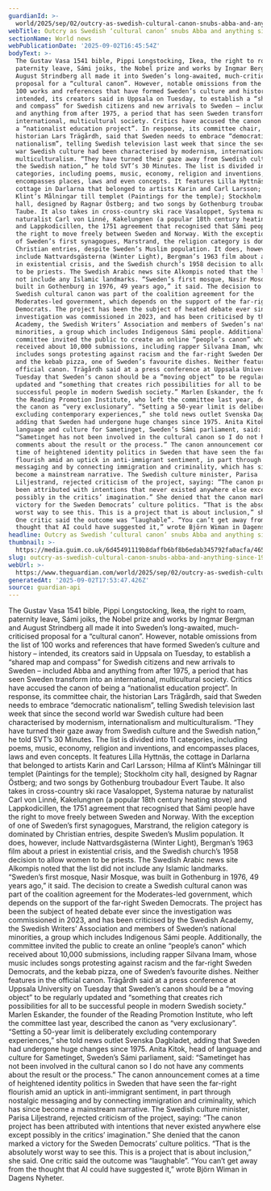 ```yaml
---
guardianId: >-
  world/2025/sep/02/outcry-as-swedish-cultural-canon-snubs-abba-and-anything-since-1975
webTitle: Outcry as Swedish ‘cultural canon’ snubs Abba and anything since 1975
sectionName: World news
webPublicationDate: '2025-09-02T16:45:54Z'
bodyText: >-
  The Gustav Vasa 1541 bible, Pippi Longstocking, Ikea, the right to roam,
  paternity leave, Sámi joiks, the Nobel prize and works by Ingmar Bergman and
  August Strindberg all made it into Sweden’s long-awaited, much-criticised
  proposal for a “cultural canon”. However, notable omissions from the list of
  100 works and references that have formed Sweden’s culture and history –
  intended, its creators said in Uppsala on Tuesday, to establish a “shared map
  and compass” for Swedish citizens and new arrivals to Sweden – included Abba
  and anything from after 1975, a period that has seen Sweden transform into an
  international, multicultural society. Critics have accused the canon of being
  a “nationalist education project”. In response, its committee chair, the
  historian Lars Trägårdh, said that Sweden needs to embrace “democratic
  nationalism”, telling Swedish television last week that since the second world
  war Swedish culture had been characterised by modernism, internationalism and
  multiculturalism. “They have turned their gaze away from Swedish culture and
  the Swedish nation,” he told SVT’s 30 Minutes. The list is divided into 11
  categories, including poems, music, economy, religion and inventions, and
  encompasses places, laws and even concepts. It features Lilla Hyttnäs, the
  cottage in Darlarna that belonged to artists Karin and Carl Larsson; Hilma af
  Klint’s Målningar till templet (Paintings for the temple); Stockholm city
  hall, designed by Ragnar Östberg; and two songs by Gothenburg troubadour Evert
  Taube. It also takes in cross-country ski race Vasaloppet, Systema naturae by
  naturalist Carl von Linné, Kakelungnen (a popular 18th century heating stove)
  and Lappkodicillen, the 1751 agreement that recognised that Sámi people have
  the right to move freely between Sweden and Norway. With the exception of one
  of Sweden’s first synagogues, Marstrand, the religion category is dominated by
  Christian entries, despite Sweden’s Muslim population. It does, however,
  include Nattvardsgästerna (Winter Light), Bergman’s 1963 film about a priest
  in existential crisis, and the Swedish church’s 1958 decision to allow women
  to be priests. The Swedish Arabic news site Alkompis noted that the list did
  not include any Islamic landmarks. “Sweden’s first mosque, Nasir Mosque, was
  built in Gothenburg in 1976, 49 years ago,” it said. The decision to create a
  Swedish cultural canon was part of the coalition agreement for the
  Moderates-led government, which depends on the support of the far-right Sweden
  Democrats. The project has been the subject of heated debate ever since the
  investigation was commissioned in 2023, and has been criticised by the Swedish
  Academy, the Swedish Writers’ Association and members of Sweden’s national
  minorities, a group which includes Indigenous Sámi people. Additionally, the
  committee invited the public to create an online “people’s canon” which
  received about 10,000 submissions, including rapper Silvana Imam, whose music
  includes songs protesting against racism and the far-right Sweden Democrats,
  and the kebab pizza, one of Sweden’s favourite dishes. Neither features in the
  official canon. Trägårdh said at a press conference at Uppsala University on
  Tuesday that Sweden’s canon should be a “moving object” to be regularly
  updated and “something that creates rich possibilities for all to be
  successful people in modern Swedish society.” Marlen Eskander, the founder of
  the Reading Promotion Institute, who left the committee last year, described
  the canon as “very exclusionary”. “Setting a 50-year limit is deliberately
  excluding contemporary experiences,” she told news outlet Svenska Dagbladet,
  adding that Sweden had undergone huge changes since 1975. Anita Kitok, head of
  language and culture for Sametinget, Sweden’s Sámi parliament, said:
  “Sametinget has not been involved in the cultural canon so I do not have any
  comments about the result or the process.” The canon announcement comes at a
  time of heightened identity politics in Sweden that have seen the far-right
  flourish amid an uptick in anti-immigrant sentiment, in part through nostalgic
  messaging and by connecting immigration and criminality, which has since
  become a mainstream narrative. The Swedish culture minister, Parisa
  Liljestrand, rejected criticism of the project, saying: “The canon project has
  been attributed with intentions that never existed anywhere else except
  possibly in the critics’ imagination.” She denied that the canon marked a
  victory for the Sweden Democrats’ culture politics. “That is the absolutely
  worst way to see this. This is a project that is about inclusion,” she said.
  One critic said the outcome was “laughable”. “You can’t get away from the
  thought that AI could have suggested it,” wrote Björn Wiman in Dagens Nyheter.
headline: Outcry as Swedish ‘cultural canon’ snubs Abba and anything since 1975
thumbnail: >-
  https://media.guim.co.uk/6d45491119b8daffb6bf8b6edab345792fa0acfa/465_0_5303_4243/500.jpg
slug: outcry-as-swedish-cultural-canon-snubs-abba-and-anything-since-1975
webUrl: >-
  https://www.theguardian.com/world/2025/sep/02/outcry-as-swedish-cultural-canon-snubs-abba-and-anything-since-1975
generatedAt: '2025-09-02T17:53:47.426Z'
source: guardian-api
---
```

The Gustav Vasa 1541 bible, Pippi Longstocking, Ikea, the right to roam, paternity leave, Sámi joiks, the Nobel prize and works by Ingmar Bergman and August Strindberg all made it into Sweden’s long-awaited, much-criticised proposal for a “cultural canon”. However, notable omissions from the list of 100 works and references that have formed Sweden’s culture and history – intended, its creators said in Uppsala on Tuesday, to establish a “shared map and compass” for Swedish citizens and new arrivals to Sweden – included Abba and anything from after 1975, a period that has seen Sweden transform into an international, multicultural society. Critics have accused the canon of being a “nationalist education project”. In response, its committee chair, the historian Lars Trägårdh, said that Sweden needs to embrace “democratic nationalism”, telling Swedish television last week that since the second world war Swedish culture had been characterised by modernism, internationalism and multiculturalism. “They have turned their gaze away from Swedish culture and the Swedish nation,” he told SVT’s 30 Minutes. The list is divided into 11 categories, including poems, music, economy, religion and inventions, and encompasses places, laws and even concepts. It features Lilla Hyttnäs, the cottage in Darlarna that belonged to artists Karin and Carl Larsson; Hilma af Klint’s Målningar till templet (Paintings for the temple); Stockholm city hall, designed by Ragnar Östberg; and two songs by Gothenburg troubadour Evert Taube. It also takes in cross-country ski race Vasaloppet, Systema naturae by naturalist Carl von Linné, Kakelungnen (a popular 18th century heating stove) and Lappkodicillen, the 1751 agreement that recognised that Sámi people have the right to move freely between Sweden and Norway. With the exception of one of Sweden’s first synagogues, Marstrand, the religion category is dominated by Christian entries, despite Sweden’s Muslim population. It does, however, include Nattvardsgästerna (Winter Light), Bergman’s 1963 film about a priest in existential crisis, and the Swedish church’s 1958 decision to allow women to be priests. The Swedish Arabic news site Alkompis noted that the list did not include any Islamic landmarks. “Sweden’s first mosque, Nasir Mosque, was built in Gothenburg in 1976, 49 years ago,” it said. The decision to create a Swedish cultural canon was part of the coalition agreement for the Moderates-led government, which depends on the support of the far-right Sweden Democrats. The project has been the subject of heated debate ever since the investigation was commissioned in 2023, and has been criticised by the Swedish Academy, the Swedish Writers’ Association and members of Sweden’s national minorities, a group which includes Indigenous Sámi people. Additionally, the committee invited the public to create an online “people’s canon” which received about 10,000 submissions, including rapper Silvana Imam, whose music includes songs protesting against racism and the far-right Sweden Democrats, and the kebab pizza, one of Sweden’s favourite dishes. Neither features in the official canon. Trägårdh said at a press conference at Uppsala University on Tuesday that Sweden’s canon should be a “moving object” to be regularly updated and “something that creates rich possibilities for all to be successful people in modern Swedish society.” Marlen Eskander, the founder of the Reading Promotion Institute, who left the committee last year, described the canon as “very exclusionary”. “Setting a 50-year limit is deliberately excluding contemporary experiences,” she told news outlet Svenska Dagbladet, adding that Sweden had undergone huge changes since 1975. Anita Kitok, head of language and culture for Sametinget, Sweden’s Sámi parliament, said: “Sametinget has not been involved in the cultural canon so I do not have any comments about the result or the process.” The canon announcement comes at a time of heightened identity politics in Sweden that have seen the far-right flourish amid an uptick in anti-immigrant sentiment, in part through nostalgic messaging and by connecting immigration and criminality, which has since become a mainstream narrative. The Swedish culture minister, Parisa Liljestrand, rejected criticism of the project, saying: “The canon project has been attributed with intentions that never existed anywhere else except possibly in the critics’ imagination.” She denied that the canon marked a victory for the Sweden Democrats’ culture politics. “That is the absolutely worst way to see this. This is a project that is about inclusion,” she said. One critic said the outcome was “laughable”. “You can’t get away from the thought that AI could have suggested it,” wrote Björn Wiman in Dagens Nyheter.
